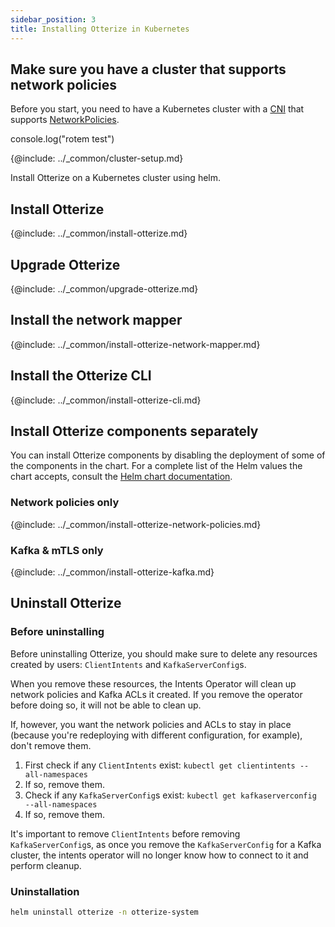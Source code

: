 ```yaml
---
sidebar_position: 3
title: Installing Otterize in Kubernetes
---
```



## Make sure you have a cluster that supports network policies

Before you start, you need to have a Kubernetes cluster with a [CNI](https://kubernetes.io/docs/concepts/extend-kubernetes/compute-storage-net/network-plugins/) that supports [NetworkPolicies](https://kubernetes.io/docs/concepts/services-networking/network-policies/).

console.log("rotem test")

{@include: ../\_common/cluster-setup.md}

Install Otterize on a Kubernetes cluster using helm.

## Install Otterize

{@include: ../\_common/install-otterize.md}

## Upgrade Otterize

{@include: ../\_common/upgrade-otterize.md}

## Install the network mapper

{@include: ../\_common/install-otterize-network-mapper.md}

## Install the Otterize CLI

{@include: ../\_common/install-otterize-cli.md}

## Install Otterize components separately

You can install Otterize components by disabling the deployment of some of the components in the chart.
For a complete list of the Helm values the chart accepts, consult the [Helm chart documentation](/components/otterize/helm-chart).

### Network policies only

{@include: ../\_common/install-otterize-network-policies.md}

### Kafka & mTLS only

{@include: ../\_common/install-otterize-kafka.md}

## Uninstall Otterize

### Before uninstalling

Before uninstalling Otterize, you should make sure to delete any resources created by users: `ClientIntents` and `KafkaServerConfig`s.

When you remove these resources, the Intents Operator will clean up network policies and Kafka ACLs it created. If you remove the operator before doing so, it will not be able to clean up.

If, however, you want the network policies and ACLs to stay in place (because you're redeploying with different configuration, for example), don't remove them.

1. First check if any `ClientIntents` exist: `kubectl get clientintents --all-namespaces`
2. If so, remove them.
3. Check if any `KafkaServerConfig`s exist: `kubectl get kafkaserverconfig --all-namespaces`
4. If so, remove them.

It's important to remove `ClientIntents` before removing `KafkaServerConfig`s, as once you remove the `KafkaServerConfig` for a Kafka cluster, the intents operator will no longer know how to connect to it and perform cleanup.

### Uninstallation

```bash
helm uninstall otterize -n otterize-system
```
